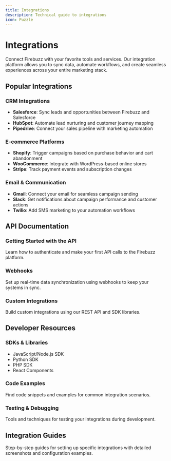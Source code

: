 ```yaml
---
title: Integrations
description: Technical guide to integrations
icon: Puzzle
---
```


# Integrations

Connect Firebuzz with your favorite tools and services. Our integration platform allows you to sync data, automate workflows, and create seamless experiences across your entire marketing stack.

## Popular Integrations

### CRM Integrations
- **Salesforce**: Sync leads and opportunities between Firebuzz and Salesforce
- **HubSpot**: Automate lead nurturing and customer journey mapping
- **Pipedrive**: Connect your sales pipeline with marketing automation

### E-commerce Platforms
- **Shopify**: Trigger campaigns based on purchase behavior and cart abandonment
- **WooCommerce**: Integrate with WordPress-based online stores
- **Stripe**: Track payment events and subscription changes

### Email & Communication
- **Gmail**: Connect your email for seamless campaign sending
- **Slack**: Get notifications about campaign performance and customer actions
- **Twilio**: Add SMS marketing to your automation workflows

## API Documentation

### Getting Started with the API
Learn how to authenticate and make your first API calls to the Firebuzz platform.

### Webhooks
Set up real-time data synchronization using webhooks to keep your systems in sync.

### Custom Integrations
Build custom integrations using our REST API and SDK libraries.

## Developer Resources

### SDKs & Libraries
- JavaScript/Node.js SDK
- Python SDK
- PHP SDK
- React Components

### Code Examples
Find code snippets and examples for common integration scenarios.

### Testing & Debugging
Tools and techniques for testing your integrations during development.

## Integration Guides

Step-by-step guides for setting up specific integrations with detailed screenshots and configuration examples.